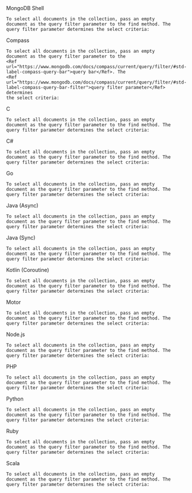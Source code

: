<Tabs tabset="drivers">
  <Tab tabid="shell">
    MongoDB Shell

    To select all documents in the collection, pass an empty
    document as the query filter parameter to the find method. The
    query filter parameter determines the select criteria:
  </Tab>

  <Tab tabid="compass">
    Compass

    To select all documents in the collection, pass an empty
    document as the query filter parameter to the
    <Ref url="https://www.mongodb.com/docs/compass/current/query/filter/#std-label-compass-query-bar">query bar</Ref>. The
    <Ref url="https://www.mongodb.com/docs/compass/current/query/filter/#std-label-compass-query-bar-filter">query filter parameter</Ref> determines
    the select criteria:
  </Tab>

  <Tab tabid="c">
    C

    To select all documents in the collection, pass an empty
    document as the query filter parameter to the find method. The
    query filter parameter determines the select criteria:
  </Tab>

  <Tab tabid="csharp">
    C#

    To select all documents in the collection, pass an empty
    document as the query filter parameter to the find method. The
    query filter parameter determines the select criteria:
  </Tab>

  <Tab tabid="go">
    Go

    To select all documents in the collection, pass an empty
    document as the query filter parameter to the find method. The
    query filter parameter determines the select criteria:
  </Tab>

  <Tab tabid="java-async">
    Java (Async)

    To select all documents in the collection, pass an empty
    document as the query filter parameter to the find method. The
    query filter parameter determines the select criteria:
  </Tab>

  <Tab tabid="java-sync">
    Java (Sync)

    To select all documents in the collection, pass an empty
    document as the query filter parameter to the find method. The
    query filter parameter determines the select criteria:
  </Tab>

  <Tab tabid="kotlin-coroutine">
    Kotlin (Coroutine)

    To select all documents in the collection, pass an empty
    document as the query filter parameter to the find method. The
    query filter parameter determines the select criteria:
  </Tab>

  <Tab tabid="motor">
    Motor

    To select all documents in the collection, pass an empty
    document as the query filter parameter to the find method. The
    query filter parameter determines the select criteria:
  </Tab>

  <Tab tabid="nodejs">
    Node.js

    To select all documents in the collection, pass an empty
    document as the query filter parameter to the find method. The
    query filter parameter determines the select criteria:
  </Tab>

  <Tab tabid="php">
    PHP

    To select all documents in the collection, pass an empty
    document as the query filter parameter to the find method. The
    query filter parameter determines the select criteria:
  </Tab>

  <Tab tabid="python">
    Python

    To select all documents in the collection, pass an empty
    document as the query filter parameter to the find method. The
    query filter parameter determines the select criteria:
  </Tab>

  <Tab tabid="ruby">
    Ruby

    To select all documents in the collection, pass an empty
    document as the query filter parameter to the find method. The
    query filter parameter determines the select criteria:
  </Tab>

  <Tab tabid="scala">
    Scala

    To select all documents in the collection, pass an empty
    document as the query filter parameter to the find method. The
    query filter parameter determines the select criteria:
  </Tab>
</Tabs>
